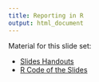 ```yaml
---
title: Reporting in R
output: html_document
---
```



Material for this slide set:

- [Slides Handouts](Slides/reporting_handouts.pdf)
- [R Code of the Slides](Rreporting.html)

